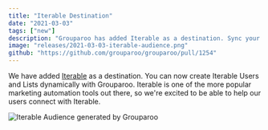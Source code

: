 ```yaml
---
title: "Iterable Destination"
date: "2021-03-03"
tags: ["new"]
description: "Grouparoo has added Iterable as a destination. Sync your customer data to Iterable."
image: "releases/2021-03-03-iterable-audience.png"
github: "https://github.com/grouparoo/grouparoo/pull/1254"
---
```


We have added [Iterable](https://www.iterable.com) as a destination. You can now create Iterable Users and Lists dynamically with Grouparoo. Iterable is one of the more popular marketing automation tools out there, so we're excited to be able to help our users connect with Iterable.

<Image
  alt="Iterable Audience generated by Grouparoo"
  src="releases/2021-03-03-iterable-audience.png"
  width={919}
  height={682}
/>
